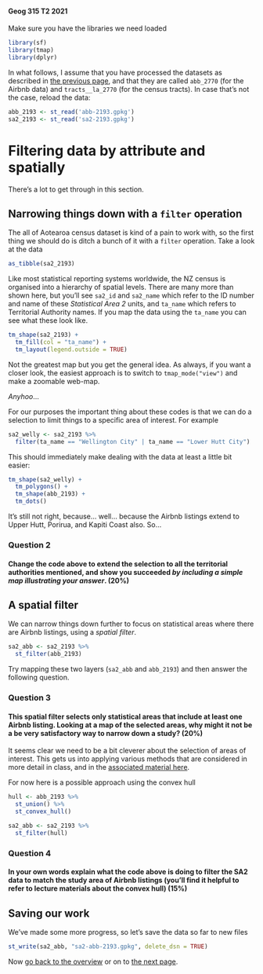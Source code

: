 #### Geog 315 T2 2021
Make sure you have the libraries we need loaded

```r
library(sf)
library(tmap)
library(dplyr)
```

In what follows, I assume that you have processed the datasets as described in [the previous page]((spatial-data-manipulation-02-map-projections.md)), and that they are called `abb_2770` (for the Airbnb data) and `tracts__la_2770` (for the census tracts). In case that's not the case, reload the data:

```r
abb_2193 <- st_read('abb-2193.gpkg')
sa2_2193 <- st_read('sa2-2193.gpkg')
```

# Filtering data by attribute and spatially
There's a lot to get through in this section.

## Narrowing things down with a `filter` operation
The all of Aotearoa census dataset is kind of a pain to work with, so the first thing we should do is ditch a bunch of it with a `filter` operation. Take a look at the data

```r
as_tibble(sa2_2193)
```

Like most statistical reporting systems worldwide, the NZ census is organised into a hierarchy of spatial levels. There are many more than shown here, but you'll see `sa2_id` and `sa2_name` which refer to the ID number and name of these _Statistical Area 2_ units, and `ta_name` which refers to Territorial Authority names. If you map the data using the `ta_name` you can see what these look like.

```r
tm_shape(sa2_2193) +
  tm_fill(col = "ta_name") +
  tm_layout(legend.outside = TRUE)
```

Not the greatest map but you get the general idea. As always, if you want a closer look, the easiest approach is to switch to `tmap_mode("view")` and make a zoomable web-map.

*Anyhoo*...

For our purposes the important thing about these codes is that we can do a selection to limit things to a specific area of interest. For example

```r
sa2_welly <- sa2_2193 %>%
  filter(ta_name == "Wellington City" | ta_name == "Lower Hutt City")
```

This should immediately make dealing with the data at least a little bit easier:

```r
tm_shape(sa2_welly) +
  tm_polygons() +
  tm_shape(abb_2193) +
  tm_dots()
```
It's still not right, because... well... because the Airbnb listings extend to Upper Hutt, Porirua, and Kapiti Coast also. So...

### **Question 2**
#### Change the code above to extend the selection to all the territorial authorities mentioned, and show you succeeded *by including a simple map illustrating your answer*. (20%)

## A spatial filter
We can narrow things down further to focus on statistical areas where there are Airbnb listings, using a *spatial filter*.

```r
sa2_abb <- sa2_2193 %>%
  st_filter(abb_2193)
```

Try mapping these two layers (`sa2_abb` and `abb_2193`) and then answer the following question.

### **Question 3**
#### This spatial filter selects only statistical areas that include at least one Airbnb listing. Looking at a map of the selected areas, why might it not be a be very satisfactory way to narrow down a study? (20%)

It seems clear we need to be a bit cleverer about the selection of areas of interest. This gets us into applying various methods that are considered in more detail in class, and in the [associated material here](https://github.com/DOSull/Geog315/blob/master/labs/week-04/spatial-data-manipulation-03B-spatial-relations.md).

For now here is a possible approach using the convex hull

```r
hull <- abb_2193 %>% 
  st_union() %>%
  st_convex_hull()

sa2_abb <- sa2_2193 %>% 
  st_filter(hull)
```

### **Question 4**
#### In your own words explain what the code above is doing to filter the SA2 data to match the study area of Airbnb listings (you'll find it helpful to refer to lecture materials about the convex hull) (15%)

## Saving our work
We've made some more progress, so let's save the data so far to new files

```r
st_write(sa2_abb, "sa2-abb-2193.gpkg", delete_dsn = TRUE)
```

Now [go back to the overview](README.md) or on to [the next page](spatial-data-manipulation-04-counting-points-in-polygons.md).
